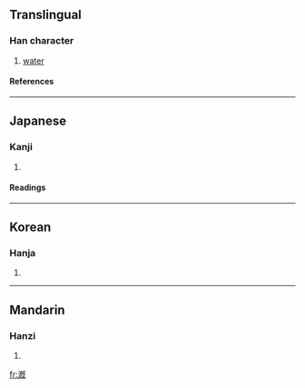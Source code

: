 {{see|溉}}

==Translingual==
===Han character===
{{Han char|rn=85|rad=水|as=11|sn=14|four=|canj=水竹心山 (EHPU)}}
# [[water]]
====References====
{{Han ref|kx=0645.160|dkj=18123|hdz=31727.041|uh=6F11|ud=28433}}

----
==Japanese==
===Kanji===
{{ja-kanji|grade=|rs=水11}}
# {{defn|Japanese}} 
====Readings====
{{ja-readings|on=[[がい]] (gai), [[かい]] (kai)|kun=[[そそぐ]] (sosogu)}}

----
==Korean==
===Hanja===
{{ko-hanja|hangeul=개|eumhun=|rv=gae|mr=kae|y=kay}}
# {{defn|Korean}}

----
==Mandarin==
===Hanzi===
{{cmn-hanzi|pin=[[gài]] (gai4)|wg=kai<sup>4</sup>}}
# {{defn|Mandarin}}

[[fr:漑]]